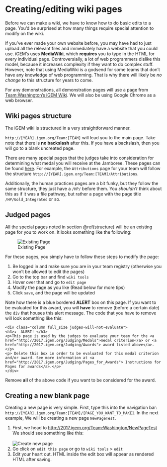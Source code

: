 # Creating/editing wiki pages {#addPage}

Before we can make a wiki, we have to know how to do basic edits to a page. You'd be surprised at how many things require special attention to modify on the wiki.

If you've ever made your own website before, you may have had to just upload all the relevant files and immediately have a website that you could use. iGEM's uses **MediaWiki**, which **requires** you to type in the HTML for every individual page. Controversially, a lot of web programmers dislike this model, because it increases complexity if they want to do complex stuff. However, note that using MediaWiki is a godsend for some teams that don't have any knowledge of web programming. That is why there will likely be *no change* to this structure for years to come.

For any demonstrations, all demonstration pages will use a page from [Team:Washington's iGEM Wiki](http://2017.igem.org/Team:Washington). We will also be using Google Chrome as a web browser.

## Wiki pages structure {#structure}

The iGEM wiki is structured in a very straightforward manner.

`http://[YEAR].igem.org/Team:[TEAM]` will lead you to the main page. Take note that there is **no backslash** after this. If you have a backslash, then you will go to a blank uncreated page.

There are many special pages that the judges take into consideration for determining what medal you will receive at the Jamboree. These pages can be found [here](http://2017.igem.org/Judging/Pages_for_Awards). For example, the `Attributions` page for your team will follow the structure `http://[YEAR].igem.org/Team:[TEAM]/Attributions`.

Additionally, the human practices pages are a bit funky, but they follow the same structure, they just have a `/HP/` before them. You *shouldn't* think about this as if it was a file pathway, but rather a page with the page title `/HP/Gold_Integrated` or so.

## Judged pages {#existingPage}

All the special pages noted in section \@ref(structure) will be an existing page for you to work on. It looks something like the following:

![Existing Page](existingPage.png)

For these pages, you simply have to follow these steps to modify the page:

1. Be logged in and make sure you are in your team registry (otherwise you won't be allowed to edit the pages)
1. Go to the top bar and find `wiki tools`
1. Hover over that and go to `edit page`
1. Modify the page as you like (Read below for more tips)
1. Click `save`, and the page will be updated

Note how there is a blue bordered **ALERT** box on this page. If you want to be evaluated for this award, you will **have** to remove (before a certain date) the `div` that houses this alert message. The code that you have to remove will look something like this:

```
<div class="column full_size judges-will-not-evaluate">
<h3>★  ALERT! </h3>
<p>This page is used by the judges to evaluate your team for the <a href="http://2017.igem.org/Judging/Medals">medal criterion</a> or <a href="http://2017.igem.org/Judging/Awards"> award listed above</a>. </p>
<p> Delete this box in order to be evaluated for this medal criterion and/or award. See more information at <a href="http://2017.igem.org/Judging/Pages_for_Awards"> Instructions for Pages for awards</a>.</p>
</div>
```

Remove **all** of the above code if you want to be considered for the award.

## Creating a new blank page {#blankPage}

Creating a new page is very simple. First, type this into the navigation bar: `http://[YEAR].igem.org/Team:[TEAM]/[PAGE_YOU_WANT_TO_MAKE]`. In the next example, We will be creating a new page `NewPageTest`.

1. First, we head to [http://2017.igem.org/Team:Washington/NewPageTest](http://2017.igem.org/Team:Washington/NewPageTest) <br />
We should see something like this: <br /><br />![Create new page](createNew.png)
1. Go click on `edit this page` or go to `wiki tools` > `edit`
1. Edit your heart out. HTML inside the edit box will appear as rendered HTML after saving.
